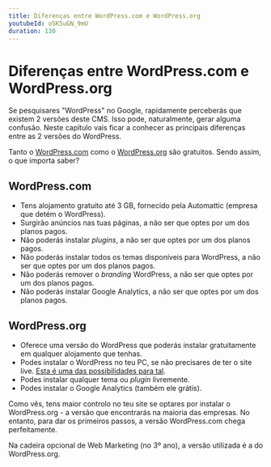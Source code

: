 ```yaml
---
title: Diferenças entre WordPress.com e WordPress.org
youtubeId: oSK5uGN_9mU
duration: 130
---
```


# Diferenças entre WordPress.com e WordPress.org

Se pesquisares "WordPress" no Google, rapidamente perceberás que existem 2 versões deste CMS. Isso pode, naturalmente, gerar alguma confusão. Neste capítulo vais ficar a conhecer as principais diferenças entre as 2 versões do WordPress.

Tanto o [WordPress.com](https://wordpress.com) como o [WordPress.org](https://wordpress.org) são gratuitos. Sendo assim, o que importa saber?

## WordPress.com

- Tens alojamento gratuito até 3 GB, fornecido pela Automattic (empresa que detém o WordPress).
- Surgirão anúncios nas tuas páginas, a não ser que optes por um dos planos pagos.
- Não poderás instalar *plugins*, a não ser que optes por um dos planos pagos.
- Não poderás instalar todos os temas disponíveis para WordPress, a não ser que optes por um dos planos pagos.
- Não poderás remover o *branding* WordPress, a não ser que optes por um dos planos pagos.
- Não poderás instalar Google Analytics, a não ser que optes por um dos planos pagos.

## WordPress.org

- Oferece uma versão do WordPress que poderás instalar gratuitamente em qualquer alojamento que tenhas.
- Podes instalar o WordPress no teu PC, se não precisares de ter o site live. <a href="https://brunobrito.pt/como-instalar-e-correr-o-wordpress-no-pc-localmente/" target="_blank">Esta é uma das possibilidades para tal</a>.
- Podes instalar qualquer tema ou *plugin* livremente.
- Podes instalar o Google Analytics (também ele grátis).

Como vês, tens maior controlo no teu site se optares por instalar o WordPress.org - a versão que encontrarás na maioria das empresas. No entanto, para dar os primeiros passos, a versão WordPress.com chega perfeitamente.

Na cadeira opcional de Web Marketing (no 3º ano), a versão utilizada é a do WordPress.org.
